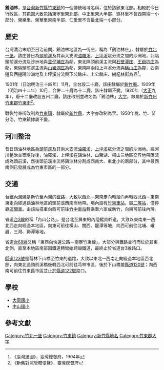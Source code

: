 {{noteTA
|1 = zh-cn:庄; zh-hk:庄; zh-tw:庄;
}}
'''鷄油林'''，是[[台灣|台灣]][[新竹縣|新竹縣]][[竹東鎮|竹東鎮]]的一個傳統地域名稱，位於該鎮東北部。相較於今日行政區，其範圍大致包括東寧里東北部、中正里東大半部、鷄林里不含西南端一小部分、榮樂里、榮華里東南半部、仁愛里不含最北端一小部分。

==歷史==
台灣清治末期至日治前期，鷄油林地區為一街庄，稱為「鷄油林庄」，隸屬於[[竹北一堡|竹北一堡]]。該庄昔日為[[頭前溪|頭前溪]]及其兩大支流[[油羅溪|油羅溪]]、[[上坪溪|上坪溪]]眾分流之間的沙洲地，北隔頭前溪分流及沙洲地與[[荳仔埔庄|荳仔埔庄]]為鄰，東北隔頭前溪主流與[[石壁潭庄|石壁潭庄]]、[[王爺坑庄|王爺坑庄]]為鄰，東隔頭前溪主流與[[山豬湖庄|山豬湖庄]]為鄰，東南隔兩段上坪溪分流與[[橫山_(大字)|橫山庄]]為鄰，西南邊及西邊隔沙洲地及上坪溪分流與[[下公館庄|下公館庄]]、[[上公館庄|上公館庄]]、[[樹杞林街|樹杞林街]]為界<ref>《臺灣堡圖》，臺灣總督府，1904年</ref>。

1901年（日治明治三十四年）11月，全台設二十廳，該庄隸屬於[[新竹廳|新竹廳]]。1909年（明治四十二年）10月，合併二十廳為十二廳，該庄隸屬不變。1920年（[[大正|大正]]九年），廢十二廳改設五州二廳，該庄改制並改名為「鷄油林」[[大字|大字]]，隸屬於[[新竹州|新竹州]][[竹東郡|竹東郡]][[竹東街|竹東街]]<ref>《新舊對照管轄便覽》，臺灣總督府</ref>。

戰後竹東街改制為[[竹東鎮|竹東鎮]]，隸屬於[[新竹縣|新竹縣]]，大字亦改制為里。1950年桃、竹、苗分治，竹東鎮隸屬不變。

==河川整治==
昔日鷄油林地區為[[頭前溪|頭前溪]]及其兩大支流[[油羅溪|油羅溪]]、[[上坪溪|上坪溪]]眾分流之間的沙洲地。經河川整治並築堤後後，油羅溪、上坪溪在鷄油林、山豬湖、橫山三地區交界地帶匯流成為頭前溪，然後頭前溪主流將鷄油林分割成西南大、東北小的兩部分，其中最西南側已發展成為竹東市區的一部分。

==交通==
台鐵[[內灣線|內灣線]]是新竹至內灣的鐡路，大致以西北—東南走向轉縱向再轉西北西—東南東走向經過鷄油林地區的頭前溪西南岸地帶。境內設有[[竹東車站|竹東車站]]，屬[[二等站_(台鐵)|二等站]]，僅停靠[[台鐵區間車|區間車]]。由該站搭車向西可前往[[竹中車站|竹中車站]]轉乘至六家或新竹，向東可前往內灣。

省道[[台3線|台3線]]俗稱「內山公路」，是台北至屏東的內陸縱貫幹道，大致以東南東—西北西走向經過本地區，向東可前往橫山、關西、龍潭等地，向西可前往北埔、峨眉、三灣、獅潭等地。

省道[[台68線|台68線]]又稱「東西向快速公路－南寮竹東線」，大部分與鐵路並行而位於其東北側，直至本地區南部因鐵道轉彎始跨越鐵道，最終止於省道台3線路口。

[[縣道123號|縣道123號]]是芎林下山橋至竹東的道路，大致以東北—西南走向經過本地區西北部，向東北過頭前溪橋後轉西北可前往芎林市區，後於下山橋接[[縣道120號|縣道120號]]；向西南可前往竹東舊市區並止於[[縣道122號|縣道122號]]路口。

==學校==
*[[新竹縣竹東鎮大同國民小學|大同國小]]
*[[新竹縣竹東鎮中山國民小學|中山國小]]

==參考文獻==
{{reflist}}

{{竹東郡}}

[[Category:竹北一堡|Category:竹北一堡]]
[[Category:竹東鎮|Category:竹東鎮]]
[[Category:新竹縣地名|Category:新竹縣地名]]
[[Category:竹東郡大字|Category:竹東郡大字]]
